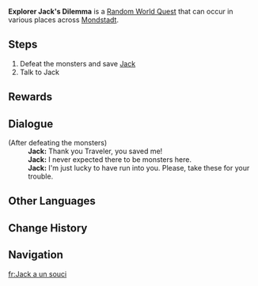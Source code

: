 {{Quest Infobox
|id             = 
|image          = Explorer Jack's Dilemma.png
|type           = World
|group          = Random World
|region         = Mondstadt
|summary        = The Traveler defeats monsters and saves [[Jack]].
|requirement    = 
|startLocation  = [[Galesong Hill]], [[Mondstadt]]
|startLocation2 = [[Starfell Valley]], Mondstadt
|other          = *AR Dependent Rewards
|characters     = Jack; Traveler
}}
'''Explorer Jack's Dilemma''' is a [[Random World Quest]] that can occur in various places across [[Mondstadt]].

==Steps==
# Defeat the monsters and save [[Jack]]
# Talk to Jack

==Rewards==
{{Transclude|Random Event|Rewards}}
==Dialogue==
{{Quest Description|Jack is in trouble.}}
{{Dialogue start}}
;(After defeating the monsters)
:'''Jack:''' Thank you Traveler, you saved me!
:'''Jack:''' I never expected there to be monsters here.
:'''Jack:''' I'm just lucky to have run into you. Please, take these for your trouble.
{{Dialogue end}}

==Other Languages==
{{Other Languages
|en      = Explorer Jack's Dilemma
|zhs     = 探险家杰克的困境
|zhs_rm  = Tànxiǎnjiā Jiékè de Kùnjìng
|zht     = 探險家傑克的困境
|zht_rm  = Tànxiǎnjiā Jiékè de Kùnjìng
|zh_tl   = Explorer Jack's Dilemma
|ja      = 冒険者ジャックの苦境
|ja_rm   = Boukensha Jakku no Kukyou
|ja_tl   = Adventurer Jack's Difficult Situation
|ko      = 탐험가 잭의 곤경
|ko_rm   = Tamheomga Jaek-ui Gongyeong
|ko_tl   = Adventurer Jack's Trouble
|es      = El problema de Jack el Explorador
|es_tl   = The Issue of Jack the Explorer
|fr      = Jack a un souci
|fr_tl   = Jack Has a Problem
|ru      = Смельчак Джек в беде
|ru_tl   = Daredevil Jack in Trouble
|th      = สถานการณ์ยากลำบากของนักผจญภัย Jack
|th_rm   = 
|th_tl   = 
|vi      = Tình thế khó khăn của Nhà Thám Hiểm Jack
|vi_tl   = 
|de      = Forscher Jack in der Klemme
|de_tl   = Researcher Jack in a Bind
|id      = Dilema Explorer Jack
|id_tl   = Explorer Jack's Dilemma
|pt      = Dilema de Jack Explorador
|pt_tl   = 
|tr      = Kaşif Jack'in Başı Belada
|tr_tl   = 
|it      = Il dilemma di Jack l'esploratore
|it_tl   = 
}}

==Change History==
{{Change History|1.0}}

==Navigation==
{{Quests by Type Navbox|type=Random World Quests}}

[[fr:Jack a un souci]]